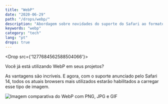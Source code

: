 ```yaml
---
title: "WebP"
date: "2020-06-29"
path: "/drops/webp/"
description: "Abordagem sobre novidades do suporte do Safari ao formato WebP."
keywords: "webp"
category: "tech"
lang: "pt"
drops: true
---
```



<Drop src={'1277684562588504066'}>

Você já está utilizando WebP em seus projetos?

As vantagens são incríveis. E agora, com o suporte anunciado pelo Safari 14, todos os atuais browsers mais utilizados estarão habilitados a carregar esse tipo de imagem.

![Imagem comparativa do WebP com PNG, JPG e GIF](https://pbs.twimg.com/media/Ebs_VruWAAASRWX?format=png&name=medium)

</Drop>
